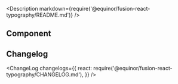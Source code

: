 
<Meta title="Data/Typography" Component={Typography} />

<Description markdown={require('@equinor/fusion-react-typography/README.md')} />


## Component

<ArgsTable of={Typography} />

<StoryExample storyId="examples-typography-paragraph--component" showSource />

## Changelog

<ChangeLog
  changelogs={{
    react: require('@equinor/fusion-react-typography/CHANGELOG.md'),
  }}
/>

